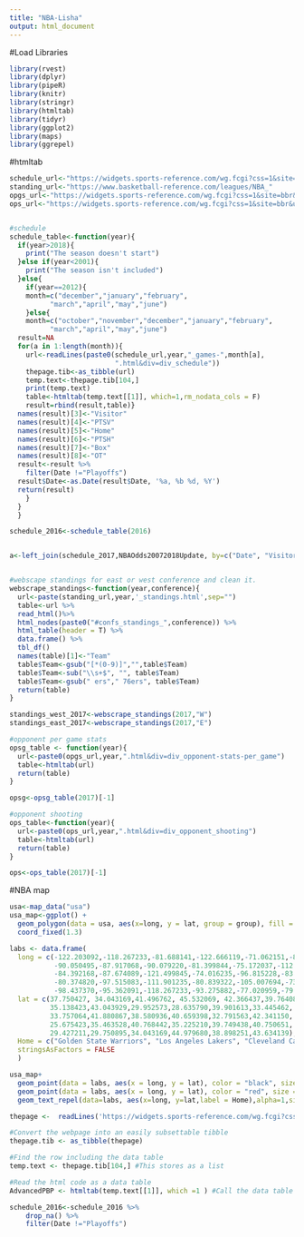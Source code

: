 ```yaml
---
title: "NBA-Lisha"
output: html_document
---
```


#Load Libraries
```r
library(rvest)
library(dplyr)
library(pipeR)
library(knitr)
library(stringr)
library(htmltab)
library(tidyr)
library(ggplot2)
library(maps)
library(ggrepel)
```

#htmltab
```r
schedule_url<-"https://widgets.sports-reference.com/wg.fcgi?css=1&site=bbr&url=%2Fleagues%2FNBA_"
standing_url<-"https://www.basketball-reference.com/leagues/NBA_"
opgs_url<-"https://widgets.sports-reference.com/wg.fcgi?css=1&site=bbr&url=%2Fplayoffs%2FNBA_"
ops_url<-"https://widgets.sports-reference.com/wg.fcgi?css=1&site=bbr&url=%2Fplayoffs%2FNBA_"


#schedule
schedule_table<-function(year){
  if(year>2018){
    print("The season doesn't start")
  }else if(year<2001){
    print("The season isn't included")
  }else{
    if(year==2012){
    month=c("december","january","february",
          "march","april","may","june")
    }else{
    month=c("october","november","december","january","february",
          "march","april","may","june")
  result=NA
  for(a in 1:length(month)){
    url<-readLines(paste0(schedule_url,year,"_games-",month[a],
                          ".html&div=div_schedule"))
    thepage.tib<-as_tibble(url)
    temp.text<-thepage.tib[104,]
    print(temp.text)
    table<-htmltab(temp.text[[1]], which=1,rm_nodata_cols = F)
    result=rbind(result,table)}
  names(result)[3]<-"Visitor"
  names(result)[4]<-"PTSV"
  names(result)[5]<-"Home"
  names(result)[6]<-"PTSH"
  names(result)[7]<-"Box"
  names(result)[8]<-"OT"
  result<-result %>% 
    filter(Date !="Playoffs")
  result$Date<-as.Date(result$Date, '%a, %b %d, %Y')
  return(result)
    }
  }
  }

schedule_2016<-schedule_table(2016)


a<-left_join(schedule_2017,NBAOdds20072018Update, by=c("Date", "Visitor","Home","PTSH","PTSV"))


#webscape standings for east or west conference and clean it.
webscrape_standings<-function(year,conference){
  url<-paste(standing_url,year,'_standings.html',sep="")
  table<-url %>% 
  read_html()%>% 
  html_nodes(paste0("#confs_standings_",conference)) %>% 
  html_table(header = T) %>%
  data.frame() %>%
  tbl_df()
  names(table)[1]<-"Team"
  table$Team<-gsub("[*(0-9)]","",table$Team)
  table$Team<-sub("\\s+$", "", table$Team)
  table$Team<-gsub(" ers"," 76ers", table$Team)
  return(table)
}

standings_west_2017<-webscrape_standings(2017,"W")
standings_east_2017<-webscrape_standings(2017,"E")

#opponent per game stats
opsg_table <- function(year){
  url<-paste0(opgs_url,year,".html&div=div_opponent-stats-per_game")
  table<-htmltab(url)
  return(table)
}

opsg<-opsg_table(2017)[-1]

#opponent shooting
ops_table<-function(year){
  url<-paste0(ops_url,year,".html&div=div_opponent_shooting")
  table<-htmltab(url)
  return(table)
}

ops<-ops_table(2017)[-1]

```

#NBA map
```r
usa<-map_data("usa")
usa_map<-ggplot() + 
  geom_polygon(data = usa, aes(x=long, y = lat, group = group), fill = "yellow", color = "blue") + 
  coord_fixed(1.3)

labs <- data.frame(
  long = c(-122.203092,-118.267233,-81.688141,-122.666119,-71.062151,-86.155528,
           -90.050495,-87.917068,-90.079220,-81.399844,-75.172037,-112.070156,
           -84.392168,-87.674089,-121.499845,-74.016235,-96.815228,-83.055133,
           -80.374820,-97.515083,-111.901235,-80.839322,-105.007694,-73.993407,
           -98.437370,-95.362091,-118.267233,-93.275882,-77.020959,-79.426987),
  lat = c(37.750427, 34.043169,41.496762, 45.532069, 42.366437,39.764087,
          35.138423,43.043929,29.952573,28.635790,39.901613,33.445462,
          33.757064,41.880867,38.580936,40.659398,32.791563,42.341150,
          25.675423,35.463528,40.768442,35.225210,39.749438,40.750651,
          29.427211,29.750895,34.043169,44.979680,38.898251,43.634139),
  Home = c("Golden State Warriors", "Los Angeles Lakers", "Cleveland Cavaliers", "Portland Trail Blazers","Boston Celtics","Indiana Pacers","Memphis Grizzlies","Milwaukee Bucks","New Orleans Pelicans","Orlando Magic","Philadelphia 76ers","Phoenix Suns","Atlanta Hawks","Chicago Bulls","Sacramento Kings","Brooklyn Nets","Dallas Mavericks","Detroit Pistons","Miami Heat","Oklahoma City Thunder","Utah Jazz","Charlotte Hornets","Denver Nuggets","New York Knicks","San Antonio Spurs","Houston Rockets","Los Angeles Clippers","Minnesota Timberwolves","Washington Wizards","Toronto Raptors"),
  stringsAsFactors = FALSE
  ) 

usa_map+ 
  geom_point(data = labs, aes(x = long, y = lat), color = "black", size = 3) +
  geom_point(data = labs, aes(x = long, y = lat), color = "red", size = 2)+
  geom_text_repel(data=labs, aes(x=long, y=lat,label = Home),alpha=1,size=3)
```

```r
thepage <-  readLines('https://widgets.sports-reference.com/wg.fcgi?css=1&site=bbr&url=%2Fleagues%2FNBA_2016_games-october.html&div=div_schedule')

#Convert the webpage into an easily subsettable tibble
thepage.tib <- as_tibble(thepage) 

#Find the row including the data table
temp.text <- thepage.tib[104,] #This stores as a list

#Read the html code as a data table
AdvancedPBP <- htmltab(temp.text[[1]], which =1 ) #Call the data table element in the list 

schedule_2016<-schedule_2016 %>% 
    drop_na() %>%
    filter(Date !="Playoffs")
```

